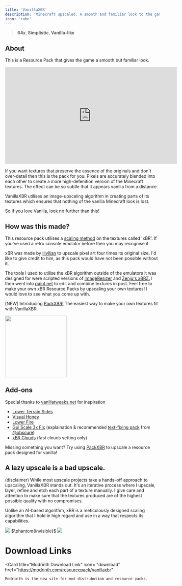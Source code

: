 ---
title: 'VanillaXBR'
description: 'Minecraft upscaled. A smooth and familiar look to the game.'
icon: 'cube'
---

> <Icon icon="display" iconType="regular" /> **64x**, <Icon icon="cube" iconType="regular" /> **Simplistic**, <Icon icon="ice-cream" iconType="regular" /> **Vanilla-like**

## About
This is a Resource Pack that gives the game a smooth but familiar look.

<iframe
width="560"
height="315"
src="https://www.youtube.com/embed/rbvVlGxinow?si=pSkiV1qdqvz0x0Z9" 
title="YouTube video player"
frameborder="0" allow="accelerometer; autoplay; clipboard-write; encrypted-media; gyroscope; picture-in-picture; web-share" referrerpolicy="strict-origin-when-cross-origin" allowfullscreen></iframe>

If you want textures that preserve the essence of the originals and don't over-detail then this is the pack for you. Pixels are accurately blended into each other to create a more high-defenition version of the Minecraft textures. The effect can be so subtle that it appears vanilla from a distance.

VanillaXBR utilises an image-upscaling algorithm in creating parts of its textures which ensures that nothing of the vanilla Minecraft look is lost.

So if you love Vanilla, look no further than this!

## How was this made?
This resource pack utilises a [scaling method](https://en.wikipedia.org/wiki/Pixel-art_scaling_algorithms#2%C3%97SaI) on the textures called 'xBR'. If you've used a retro console emulator before then you may recognise it.

xBR was made by [Hyllian](https://github.com/Hyllian) to upscale pixel art four times its original size. I'd like to give credit to him, as this pack would have not been possible without it.

The tools I used to utilise the xBR algorithm outside of the emulators it was designed for were scripted versions of [ImageResizer](https://github.com/Hawkynt/2dimagefilter) and [Zenju's xBRZ.](https://sourceforge.net/projects/xbrz/) I then went into [paint.net](http://www.getpaint.net/) to edit and combine textures in post. Feel free to make your own xBR Resource Packs by upscaling your own textures! I would love to see what you come up with.

[NEW] Introducing [PackXBR!](https://packxbr.f53.dev/) The easiest way to make your own textures fit with VanillaXBR. 

<a href="https://packxbr.f53.dev/" target="_blank">
  <img height="200" noZoom src="https://cdn.modrinth.com/data/cached_images/a165c55842c1d14a7fe555f7814b23be8223f215.png" />
</a>

## Add-ons
Special thanks to [vanillatweaks.net](https://vanillatweaks.net/) for inspiration

- [Lower Terrain Sides](http://www.mediafire.com/file/i0d8ryqrd3ihcrl/Lower_terrain_sides.zip/file)
- [Visual Honey](https://www.mediafire.com/file/gywgq07qafucwbb/Visual_Honey.zip/file)
- [Lower Fire](https://www.mediafire.com/file/vczk10euxqw4c0f/Lower_Fire.zip/file)
- [Gui Scale 3x Fix](https://www.mediafire.com/file/46gipz22co9wlk1/3x_UI_Fix.zip/file) (explaination & recommended [text-fixing pack](https://modrinth.com/resourcepack/3x-font) from [@obscure](https://modrinth.com/user/Obscure))
- [xBR Clouds](http://www.mediafire.com/file/rjpkzyjyke0ople/xBR_Clouds.zip/file) (fast clouds setting only)

Missing something you want? Try using [PackXBR](https://packxbr.f53.dev/) to upscale a resource pack designed for vanilla!

## A lazy upscale is a bad upscale.
(disclaimer) While most upscale projects take a hands-off approach to upscaling, VanillaXBR stands out. It's an iterative process where I upscale, layer, refine and etch each part of a texture manually. I give care and attention to make sure that the textures produced are of the highest possible quality with no compromises.

Unlike an AI-based algorithm, xBR is a meticulously designed scaling algorithm that I hold in high regard and use in a way that respects its capabilities.

<Frame><img NoZoom src="https://i.imgur.com/LW9JpQL.gif"/></Frame>
$\phantom{invisible}$
<Frame><img NoZoom src="https://i.imgur.com/uDr4BtS.gif"/></Frame>

# Download Links

  <Card 
    title="Modrinth Download Link"
    icon= "download"
    href="https://modrinth.com/resourcepack/vanillaxbr"
  >
    Modrinth is the new site for mod distrubution and resource packs.
  </Card>
